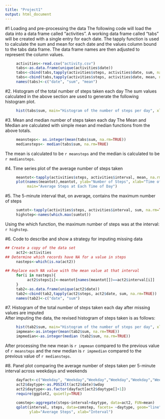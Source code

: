 ```yaml
---
title: "Project1"
output: html_document
---
```


#1 Loading and pre-processing the data
The following code will load the data into a data frame called "activities".  A working data frame called "tabs" will be created with a single entry for each date.  The tapply function is used to calculate the sum and mean for each date and the values column bound to the tabs data frame.  The data frame names are then adjusted to represent the column values.
```r
     activities<-read.csv("activity.csv")
     tabs<-as.data.frame(unique(activities$date))
     tabs<-cbind(tabs,tapply(activities$steps, activities$date, sum, na.rm=TRUE))
     tabs<-cbind(tabs,tapply(activities$steps, activities$date, mean, na.rm=TRUE))
     names(tabs)<-c("date", "sum", "mean")
```
#2. Histogram of the total number of steps taken each day
The sum values calculated in the above section are used to generate the following histogram plot.
``` r
     hist(tabs$sum, main="Histogram of the number of steps per day", xlab="Total Steps")
```

#3. Mean and median number of steps taken each day
The Mean and Median are calculated with simple mean and median functions from the above totals.
```r
     meansteps<- as.integer(mean(tabs$sum, na.rm=TRUE))
     mediansteps<- median(tabs$sum, na.rm=TRUE)
```
The mean is calculated to be `r meansteps` and the median is calculated to be `r mediansteps`.


#4. Time series plot of the average number of steps taken
``` r
     meantot<-tapply(activities$steps, activities$interval, mean, na.rm=TRUE)
     plot(names(meantot),meantot, ylab="Number of Steps", xlab="Time of day (minutes)",
          main="Average Steps at Each Time of Day")
```

#5. The 5-minute interval that, on average, contains the maximum number of steps
``` r
     sumtot<-tapply(activities$steps, activities$interval, sum, na.rm=TRUE)
     highstep<-names(which.max(sumtot))
```
Using the which function, the maximum number of steps was at the interval: `r highstep`.


#6. Code to describe and show a strategy for imputing missing data
```r
## Create a copy of the data set
     act2<-activities
## Determine which records have NA for a value in steps
     nasteps<-which(is.na(act2))
     
## Replace each NA value with the mean value at that interval     
     for(i in nasteps){
          act2$steps[i]<-meantot[names(meantot[])==act2$interval[i]]
     }
     tab2<-as.data.frame(unique(act2$date))
     tab2<-cbind(tab2,tapply(act2$steps, act2$date, sum, na.rm=TRUE))
     names(tab2)<-c("date", "sum")
```     

#7. Histogram of the total number of steps taken each day after missing values are imputed     
After imputing the data, the revised histogram of steps taken is as follows:
```r
     hist(tab2$sum, main="Histogram of the number of steps per day", xlab="Total Steps")
     impmean<-as.integer(mean(tab2$sum, na.rm=TRUE))
     impmedian<-as.integer(median (tab2$sum, na.rm=TRUE))
```     

After processing the new mean is `r impmean` compared to the previous value of `r meansteps` 
and the new median is `r impmedian` compared to the previous value of `r mediansteps`.

#8. Panel plot comparing the average number of steps taken per 5-minute interval across weekdays and weekends
``` r
     dayfact<-c("Weekday", "Weekday","Weekday","Weekday","Weekday","Weekend", "Weekend")
     act2$daytype<-as.POSIXlt(act2$date)$wday
     act2$daytype<-as.factor(dayfact[act2$daytype[]+1])
     require(ggplot2, quietly=TRUE)
     
     comstep<-aggregate(steps~interval+daytype, data=act2, FUN=mean)
     qplot(interval, steps, data=comstep, facets= ~daytype, geom="line", 
           ylab="Average Steps", xlab="Interval")
```

